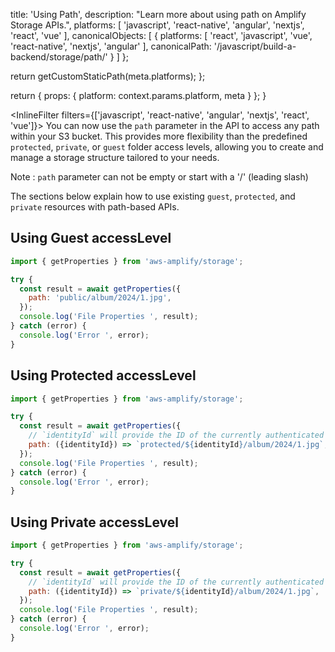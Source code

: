 
  title: 'Using Path',
  description: "Learn more about using path on Amplify Storage APIs.",
  platforms: [
    'javascript',
    'react-native',
    'angular',
    'nextjs',
    'react',
    'vue'
  ],
  canonicalObjects: [
    {
      platforms: [
        'react',
        'javascript',
        'vue',
        'react-native',
        'nextjs',
        'angular'
      ],
      canonicalPath: '/javascript/build-a-backend/storage/path/'
    }
  ]
};

  return getCustomStaticPath(meta.platforms);
};

  return {
    props: {
      platform: context.params.platform,
      meta
    }
  };
}

<InlineFilter filters={['javascript', 'react-native', 'angular', 'nextjs', 'react', 'vue']}>
You can now use the `path` parameter in the API to access any path within your S3 bucket. This provides more flexibility than the predefined `protected`, `private`, or `guest` folder access levels, allowing you to create and manage a storage structure tailored to your needs.

<Callout>Note : `path` parameter can not be empty or start with a '/' (leading slash)</Callout>

The sections below explain how to use existing `guest`, `protected`, and `private` resources with path-based APIs.

## Using Guest accessLevel

```javascript
import { getProperties } from 'aws-amplify/storage';

try {
  const result = await getProperties({
    path: 'public/album/2024/1.jpg',
  });
  console.log('File Properties ', result);
} catch (error) {
  console.log('Error ', error);
}
```

## Using Protected accessLevel

```javascript
import { getProperties } from 'aws-amplify/storage';

try {
  const result = await getProperties({
    // `identityId` will provide the ID of the currently authenticated user
    path: ({identityId}) => `protected/${identityId}/album/2024/1.jpg`,
  });
  console.log('File Properties ', result);
} catch (error) {
  console.log('Error ', error);
}
```

## Using Private accessLevel

```javascript
import { getProperties } from 'aws-amplify/storage';

try {
  const result = await getProperties({
    // `identityId` will provide the ID of the currently authenticated user
    path: ({identityId}) => `private/${identityId}/album/2024/1.jpg`,
  });
  console.log('File Properties ', result);
} catch (error) {
  console.log('Error ', error);
}
```


</InlineFilter>
